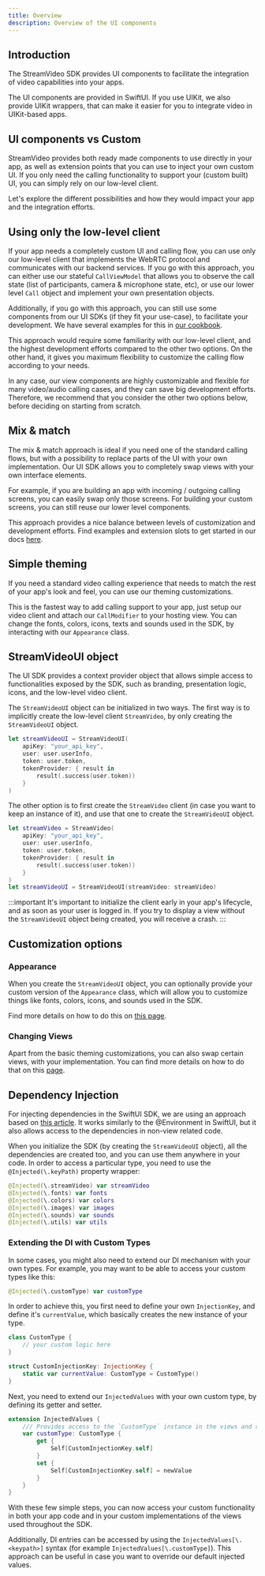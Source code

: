 ```yaml
---
title: Overview
description: Overview of the UI components
---
```


## Introduction

The StreamVideo SDK provides UI components to facilitate the integration of video capabilities into your apps. 

The UI components are provided in SwiftUI. If you use UIKit, we also provide UIKit wrappers, that can make it easier for you to integrate video in UIKit-based apps.

## UI components vs Custom

StreamVideo provides both ready made components to use directly in your app, as well as extension points that you can use to inject your own custom UI. If you only need the calling functionality to support your (custom built) UI, you can simply rely on our low-level client.

Let's explore the different possibilities and how they would impact your app and the integration efforts.

## Using only the low-level client

If your app needs a completely custom UI and calling flow, you can use only our low-level client that implements the WebRTC protocol and communicates with our backend services. If you go with this approach, you can either use our stateful `CallViewModel` that allows you to observe the call state (list of participants, camera & microphone state, etc), or use our lower level `Call` object and implement your own presentation objects.

Additionally, if you go with this approach, you can still use some components from our UI SDKs (if they fit your use-case), to facilitate your development. We have several examples for this in [our cookbook](../../ui-cookbook/overview).

This approach would require some familiarity with our low-level client, and the highest development efforts compared to the other two options. On the other hand, it gives you maximum flexibility to customize the calling flow according to your needs.

In any case, our view components are highly customizable and flexible for many video/audio calling cases, and they can save big development efforts. Therefore, we recommend that you consider the other two options below, before deciding on starting from scratch.

## Mix & match

The mix & match approach is ideal if you need one of the standard calling flows, but with a possibility to replace parts of the UI with your own implementation. Our UI SDK allows you to completely swap views with your own interface elements.

For example, if you are building an app with incoming / outgoing calling screens, you can easily swap only those screens. For building your custom screens, you can still reuse our lower level components.

This approach provides a nice balance between levels of customization and development efforts. Find examples and extension slots to get started in our docs [here](../view-slots).

## Simple theming

If you need a standard video calling experience that needs to match the rest of your app's look and feel, you can use our theming customizations.

This is the fastest way to add calling support to your app, just setup our video client and attach our `CallModifier` to your hosting view. You can change the fonts, colors, icons, texts and sounds used in the SDK, by interacting with our `Appearance` class.

## StreamVideoUI object

The UI SDK provides a context provider object that allows simple access to functionalities exposed by the SDK, such as branding, presentation logic, icons, and the low-level video client.

The `StreamVideoUI` object can be initialized in two ways. The first way is to implicitly create the low-level client `StreamVideo`, by only creating the `StreamVideoUI` object.

```swift
let streamVideoUI = StreamVideoUI(
	apiKey: "your_api_key",
	user: user.userInfo,
	token: user.token,
	tokenProvider: { result in
		result(.success(user.token))
	}
)
```

The other option is to first create the `StreamVideo` client (in case you want to keep an instance of it), and use that one to create the `StreamVideoUI` object.

```swift
let streamVideo = StreamVideo(
    apiKey: "your_api_key",
    user: user.userInfo,
    token: user.token,
    tokenProvider: { result in
        result(.success(user.token))
    }
)
let streamVideoUI = StreamVideoUI(streamVideo: streamVideo)
```

:::important
It's important to initialize the client early in your app's lifecycle, and as soon as your user is logged in. If you try to display a view without the `StreamVideoUI` object being created, you will receive a crash.
:::

## Customization options

### Appearance

When you create the `StreamVideoUI` object, you can optionally provide your custom version of the `Appearance` class, which will allow you to customize things like fonts, colors, icons, and sounds used in the SDK.

Find more details on how to do this on [this page](../video-theme).

### Changing Views

Apart from the basic theming customizations, you can also swap certain views, with your implementation. You can find more details on how to do that on this [page](../customizing-views).

## Dependency Injection

For injecting dependencies in the SwiftUI SDK, we are using an approach based on [this article](https://www.avanderlee.com/swift/dependency-injection/). It works similarly to the @Environment in SwiftUI, but it also allows access to the dependencies in non-view related code.

When you initialize the SDK (by creating the `StreamVideoUI` object), all the dependencies are created too, and you can use them anywhere in your code. In order to access a particular type, you need to use the `@Injected(\.keyPath)` property wrapper:

```swift
@Injected(\.streamVideo) var streamVideo
@Injected(\.fonts) var fonts
@Injected(\.colors) var colors
@Injected(\.images) var images
@Injected(\.sounds) var sounds
@Injected(\.utils) var utils
```

### Extending the DI with Custom Types

In some cases, you might also need to extend our DI mechanism with your own types. For example, you may want to be able to access your custom types like this:

```swift
@Injected(\.customType) var customType
```

In order to achieve this, you first need to define your own `InjectionKey`, and define it's `currentValue`, which basically creates the new instance of your type.

```swift
class CustomType {
	// your custom logic here
}

struct CustomInjectionKey: InjectionKey {
    static var currentValue: CustomType = CustomType()
}
```

Next, you need to extend our `InjectedValues` with your own custom type, by defining its getter and setter.

```swift
extension InjectedValues {
    /// Provides access to the `CustomType` instance in the views and view models.
    var customType: CustomType {
        get {
            Self[CustomInjectionKey.self]
        }
        set {
            Self[CustomInjectionKey.self] = newValue
        }
    }
}
```

With these few simple steps, you can now access your custom functionality in both your app code and in your custom implementations of the views used throughout the SDK.

Additionally, DI entries can be accessed by using the `InjectedValues[\.<keypath>]` syntax (for example `InjectedValues[\.customType]`). This approach can be useful in case you want to override our default injected values.